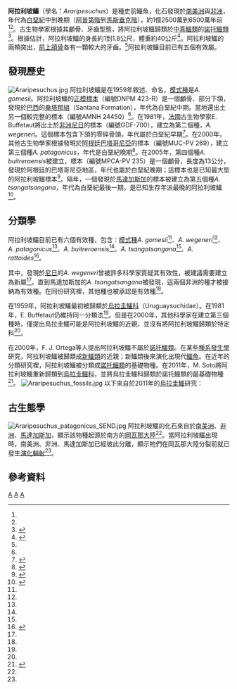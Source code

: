 {{Automatic taxobox
| taxon = Araripesuchus
| authority = Price, 1959
| name = 阿拉利坡鱷屬
| fossil_range = {{fossil range|125|66}}
| image = Araripesuchus wegeneri.jpg
| image_caption= 阿拉利坡鱷的想像圖
| subdivision_ranks = [[種|種]]
| subdivision = 
*'''''A. gomesii''''' <small>Price, 1959 ([[模式種|模式種]])</small>
*'''''A. wegeneri''''' <small>Buffetaut, 1981</small>
*'''''A. patagonicus''''' <small>Ortega, Gasparini, Buscalioni & Calvo, 2000</small>
*'''''A. buitreraensis''''' <br><small>Pol & Apesteguia, 2005</small>
*'''''A. tsangatsangana''''' <small>Turner, 2006</small>
*'''''A. rattoides''''' <small>[[保羅·塞里諾|Sereno]] & Larsson, 2009</small>
}}

'''阿拉利坡鱷'''（學名：''Araripesuchus''）是種史前鱷魚，化石發現於[[南美洲|南美洲]]與[[非洲|非洲]]，年代為[[白堊紀|白堊紀]]中到晚期（[[阿普第階|阿普第階]]到[[馬斯垂克階|馬斯垂克階]]），約1億2500萬到6500萬年前<ref name="Buffetaut1981"/><ref name="Turner2006"/>。古生物學家根據其顱骨、牙齒型態，將阿拉利坡鱷歸類於[[中真鱷類|中真鱷類]]的[[諾托鱷類|諾托鱷類]]<ref name="Price1959">{{pt}}{{cite journal | last = Price | first = L. I. | title = Sobre um crocodilideo notossuquio do Cretacico Brasileiro | journal = Boletim Divisao de Geolgia e Mineralogia Rio de Janeiro | volume = 118 | pages = 1–55 | publisher =  | location = Brazil | date = 1959 | url =  | doi =  | accessdate = }}</ref>。根據估計，阿拉利坡鱷的身長約1到1.8公尺，體重約40公斤<ref>{{Cite web |url=https://sites.google.com/site/paleofilescom/araripesuchus |title=存档副本 |access-date=2012-06-22 |archive-date=2020-10-31 |archive-url=https://web.archive.org/web/20201031065211/https://sites.google.com/site/paleofilescom/araripesuchus |dead-url=no }}</ref>。阿拉利坡鱷的兩頰突出，[[前上頜骨|前上頜骨]]各有一顆較大的牙齒。<ref name="Pol2005"/>阿拉利坡鱷目前已有五個有效屬。

==發現歷史==
[[Image:Araripesuchus.jpg|thumb]]  
阿拉利坡鱷是在1959年敘述、命名，[[模式種|模式種]]是''A. gomesii''。阿拉利坡鱷的[[正模標本|正模標本]]（編號DNPM 423-R）是一個顱骨、部分下頜，發現於[[巴西|巴西]]的[[桑塔那組|桑塔那組]]（Santana Formation），年代為白堊紀中期。當地還出土另一個較完整的標本（編號AMNH 24450）<ref name="Price1959"/>。在1981年，[[法國|法國]]古生物學家E. Buffetaut將出土於[[非洲|非洲]][[尼日|尼日]]的標本（編號GDF-700），建立為第二個種，''A. wegeneri''。這個標本包含下頜的零碎骨頭，年代屬於白堊紀早期<ref name="Buffetaut1981">{{cite journal | last = Buffetaut| first = E.| title = Die biogeographische Geschichte der Krokodilier, mit Beschreibung einer neuen Art, Araripesuchus wegeneri| journal = Geologische Rundschau | volume = 70| issue = 2 | pages = 611–624 | publisher =  | location =  | date = 1981| url = | doi = 10.1007/BF01822139 | accessdate =}}</ref>。在2000年，其他古生物學家根據發現於[[阿根廷|阿根廷]][[巴塔哥尼亞|巴塔哥尼亞]]的標本（編號MUC-PV 269），建立第三個種''A. patagonicus''，年代是白堊紀晚期<ref name="Ortega2000">{{cite journal | last = Ortega| first = F. J.|  coauthors = Z. B. Gasparini, A. D. Buscalioni and J. O. Calvo| title = A new species of Araripesuchus (Crocodylomorpha, Mesoeucrocodylia) from the Lower Cretaceous of Patagonia (Argentina)| journal = Journal of Vertebrate Paleontology | volume = 20| issue = 1 | pages = 57–76 | publisher =  | location =  | date = 2000 | url = | doi = 10.1671/0272-4634(2000)020[0057:ANSOAC]2.0.CO;2 | accessdate =}}</ref>。在2005年，第四個種''A. buitreraensis''被建立，標本（編號MPCA-PV 235）是一個顱骨，長度為13公分，發現於阿根廷的巴塔哥尼亞地區，年代也屬於白堊紀晚期；這標本也是已知最大型的阿拉利坡鱷標本<ref name="Pol2005">{{cite journal | last = Pol | first = Diego | coauthors = Sebastian Apesteguia | title = New ''Araripesuchus'' Remains from the Early Late Cretaceous (Cenomanian–Turonian) or Patagonia | journal = American Museum Novitates | volume = 3490 | issue = 1 | pages = 1–38 | publisher = American Museum of Natural History | location =  | date = October 2005 | url = http://digitallibrary.amnh.org/dspace/handle/2246/5659 | doi = 10.1206/0003-0082(2005)490[0001:NARFTE]2.0.CO;2 | ISSN = 0003-0082 | accessdate = 2008-12-27 | archive-date = 2014-12-07 | archive-url = https://web.archive.org/web/20141207202901/http://digitallibrary.amnh.org/dspace/handle/2246/5659 | dead-url = no }}</ref>。隔年，一個發現於[[馬達加斯加|馬達加斯加]]的標本被建立為第五個種''A. tsangatsangana''，年代為白堊紀最後一期，是已知生存年派最晚的阿拉利坡鱷<ref name="Turner2006">{{cite journal | last = Turner | first = A. H. | title = Osteology and phylogeny of a new species of Araripesuchus (Crocodyliformes: Mesoeucrocodylia) from the Late Cretaceous of Madagascar | journal = Historical Biology | volume = 18 | issue = 3 | pages = 255–369 | publisher = | location = | date = 2006 | url = | doi = 10.1080/08912960500516112 | accessdate = }}</ref>。

==分類學==
阿拉利坡鱷目前已有六個有效種，包含：[[模式種|模式種]]''A. gomesii''<ref name="Price1959"/>、''A. wegeneri''<ref name="Buffetaut1981"/>、''A. patagonicus''<ref name="Ortega2000"/>、''A. buitreraensis''<ref name="Pol2005"/>、''A. tsangatsangana''<ref name="Turner2006"/>、''A. rattoides''<ref name=sereno&larsson2009>{{Cite journal | last1 = Sereno | first1 = P.C. | last2 = Larsson | first2 = H.C.E. | year = 2009 | title = Cretaceous Crocodyliforms from the Sahara | journal = ZooKeys | volume = 28 | issue =  | pages = 1–143 | doi = 10.3897/zookeys.28.325 | url = http://pensoftonline.net/zookeys/index.php/journal/article/view/325/314 | author =  | access-date = 2012-04-11 | archive-url = https://web.archive.org/web/20110109110923/http://pensoftonline.net/zookeys/index.php/journal/article/view/325/314 | archive-date = 2011-01-09 | dead-url = yes }}</ref>。

其中，發現於[[尼日|尼日]]的''A. wegeneri''曾被許多科學家質疑其有效性，被建議需要建立為新屬<ref name="Ortega2000"/>。直到馬達加斯加的''A. tsangatsangana''被發現，這兩個非洲的種才被接納為有效種。在同份研究裡，其他種也被承認是有效種<ref name="Turner2006"/>。

在1959年，阿拉利坡鱷最初被歸類於[[烏拉圭鱷科|烏拉圭鱷科]]（Uruguaysuchidae）。在1981年，E. Buffetaut仍維持同一分類法<ref name="Buffetaut1981"/>。但是在2000年，其他科學家在建立第三個種時，僅提出烏拉圭鱷可能是阿拉利坡鱷的近親，並沒有將阿拉利坡鱷歸類於特定科<ref name="Ortega2000"/>。

在2000年，F. J. Ortega等人提出阿拉利坡鱷不屬於[[諾托鱷類|諾托鱷類]]。在某些[[種系發生學|種系發生學]]研究，阿拉利坡鱷被歸類成[[新鱷類|新鱷類]]的近親；新鱷類後來演化出現代[[鱷魚|鱷魚]]。在近年的分類研究裡，阿拉利坡鱷被分類成[[諾托鱷類|諾托鱷類]]的基礎物種。在2011年，M. Soto將阿拉利坡鱷重新歸類到[[烏拉圭鱷科|烏拉圭鱷科]]，並將烏拉圭鱷科歸類於諾托鱷類的最基礎物種<ref name=SPP11>{{cite journal |last=Soto |first=M. |coauthors=Pol, D.; and Perea, D. |year=2011 |title=A new specimen of ''Uruguaysuchus aznarezi'' (Crocodyliformes: Notosuchia) from the middle Cretaceous of Uruguay and its phylogenetic relationships |journal=Zoological Journal of the Linnean Society |volume=163 |issue=S1 |pages=S173–S198 |doi=10.1111/j.1096-3642.2011.00717.x |url=http://onlinelibrary.wiley.com/doi/10.1111/j.1096-3642.2011.00717.x/full |access-date=2012-04-11 |archive-date=2016-03-04 |archive-url=https://web.archive.org/web/20160304110845/http://onlinelibrary.wiley.com/doi/10.1111/j.1096-3642.2011.00717.x/full |dead-url=no }}</ref>。
[[Image:Araripesuchus_fossils.jpg|thumb]]
以下來自於2011年的[[烏拉圭鱷|烏拉圭鱷]]研究：
{{clade| style=font-size:100%;line-height:100%
|label1=[[諾托鱷類|諾托鱷類]]
|1={{clade
   |label1=[[烏拉圭鱷科|烏拉圭鱷科]]
   |1={{clade
      |1=''[[烏拉圭鱷|烏拉圭鱷]]''
      |label2='''''阿拉利坡鱷'''''
      |2={{clade
         |1=''A. wegeneri''
         |2={{clade
            |1=''A. buitreraensis''
            |2={{clade
               |1=''A. gomesii''
               |2=''A. patagonicus''}} }} }} }}
   |label2=Ziphosuchia
   |2={{clade
      |1=''[[利比哥鱷|利比哥鱷]]''
      |2={{clade
         |1=''[[獅鼻鱷|獅鼻鱷]]''
         |2={{clade
            |1={{clade
               |1=''[[馬拉威鱷|馬拉威鱷]]''
               |2=''[[坎迪多齒鱷|坎迪多齒鱷]]''}}
            |2={{clade
               |1={{clade
                  |1=''[[喀邁拉鱷|喀邁拉鱷]]''
                  |2=''[[泥炭鱷|泥炭鱷]]''}}
               |2={{clade
                  |1=''[[波羅鱷|波羅鱷]]''
                  |2={{clade
                     |1=''[[布氏鱷|布氏鱷]]''
                     |2=''[[伊貝爾鱷|伊貝爾鱷]]''}} }} }}
            |3={{clade
               |1=''[[諾托鱷|諾托鱷]]''
               |2={{clade
                  |1=''[[科瑪繪鱷|科瑪繪鱷]]''
                  |2=''[[馬里利亞鱷|馬里利亞鱷]]''
}} }} }} }} }} }} }}

==古生態學==
[[Image:Araripesuchus_patagonicus_SEND.jpg|thumb]] 
阿拉利坡鱷的化石來自於[[南美洲|南美洲]]、[[非洲|非洲]]、[[馬達加斯加|馬達加斯加]]，顯示該物種起源於南方的[[岡瓦那大陸|岡瓦那大陸]]<ref name="Buffetaut1981"/>。當阿拉利坡鱷出現時，南美洲、非洲、馬達加斯加已經彼此分離，顯示牠們在岡瓦那大陸分裂前就已發生[[演化輻射|演化輻射]]<ref name="Turner2006"/>。

==參考資料==
{{reflist}}
{{諾托鱷亞目|N.}}
{{Taxonbar}}
[[Category:白堊紀鱷形類|A]]
[[Category:鱷形超目|A]]
[[Category:1959年描述的分类群|A]]